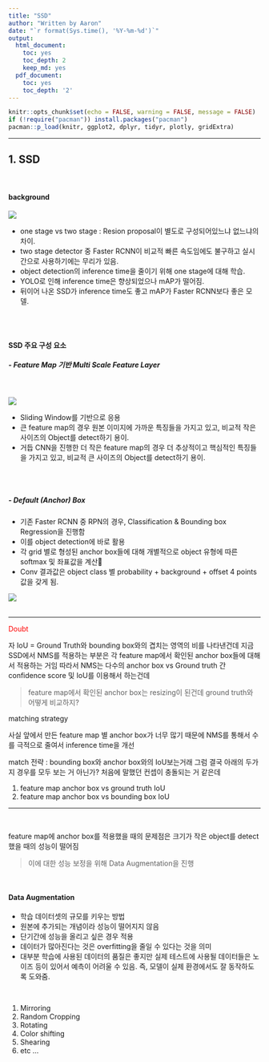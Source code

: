 ```yaml
---
title: "SSD"
author: "Written by Aaron"
date: "`r format(Sys.time(), '%Y-%m-%d')`"
output:
  html_document:
    toc: yes
    toc_depth: 2
    keep_md: yes
  pdf_document:
    toc: yes
    toc_depth: '2'
---
```


```r
knitr::opts_chunk$set(echo = FALSE, warning = FALSE, message = FALSE)
if (!require("pacman")) install.packages("pacman")
pacman::p_load(knitr, ggplot2, dplyr, tidyr, plotly, gridExtra)
```


---

## 1. SSD

<br>

#### background

![](assets/images/CV/SSD-1.png)

- one stage vs two stage : Resion proposal이 별도로 구성되어있느냐 없느냐의 차이.
- two stage detector 중 Faster RCNN이 비교적 빠른 속도임에도 불구하고 실시간으로 사용하기에는 무리가 있음.
- object detection의 inference time을 줄이기 위해 one stage에 대해 학습.
- YOLO로 인해 inference time은 향상되었으나 mAP가 떨어짐.
- 뒤이어 나온 SSD가 inference time도 좋고 mAP가 Faster RCNN보다 좋은 모델.

<br><br>

#### SSD 주요 구성 요소

##### - **Feature Map 기반 Multi Scale Feature Layer**

<br>

![](assets/images/CV/SSD-2.png)

- Sliding Window를 기반으로 응용
- 큰 feature map의 경우 원본 이미지에 가까운 특징들을 가지고 있고, 비교적 작은 사이즈의 Object를 detect하기 용이.
- 거듭 CNN을 진행한 더 작은 feature map의 경우 더 추상적이고 핵심적인 특징들을 가지고 있고, 비교적 큰 사이즈의 Object를 detect하기 용이.

<br><br>

##### - **Default (Anchor) Box**

- 기존 Faster RCNN 중 RPN의 경우, Classification & Bounding box Regression을 진행함
- 이를 object detection에 바로 활용
- 각 grid 별로 형성된 anchor box들에 대해 개별적으로 object 유형에 따른 softmax 및 좌표값을 계산
- Conv 결과값은 object class 별 probability + background + offset 4 points 값을 갖게 됨.

![](assets/images/CV/SSD-3.png)
<br><br>

---

<span style="color:red"> Doubt </span>

자 IoU = Ground Truth와 bounding box와의 겹치는 영역의 비를 나타낸건데
지금 SSD에서 NMS를 적용하는 부분은 각 feature map에서 확인된 anchor box들에 대해서 적용하는 거임
따라서 NMS는 다수의 anchor box vs Ground truth 간 confidence score 및 IoU를 이용해서 하는건데

 > feature map에서 확인된 anchor box는 resizing이 된건데  ground truth와 어떻게 비교하지?

matching strategy

사실 앞에서 만든 feature map 별 anchor box가 너무 많기 때문에 NMS를 통해서 수를 극적으로 줄여서 inference time을 개선

match 전략 : bounding box와 anchor box와의 IoU보는거래
그럼 결국 아래의 두가지 경우를 모두 보는 거 아닌가? 처음에 말했던 컨셉이 충돌되는 거 같은데

1. feature map anchor box vs ground truth IoU
2. feature map anchor box vs bounding box IoU

---

<br>

feature map에 anchor box를 적용했을 때의 문제점은 크기가 작은 object를 detect했을 때의 성능이 떨어짐

> 이에 대한 성능 보정을 위해 Data Augmentation을 진행

<br>

#### Data Augmentation

- 학습 데이터셋의 규모를 키우는 방법
- 원본에 추가되는 개념이라 성능이 떨어지지 않음
- 단기간에 성능을 올리고 싶은 경우 적용
- 데이터가 많아진다는 것은 overfitting을 줄일 수 있다는 것을 의미
- 대부분 학습에 사용된 데이터의 품질은 좋지만 실제 테스트에 사용될 데이터들은 노이즈 등이 있어서 예측이 어려울 수 있음. 즉, 모델이 실제 환경에서도 잘 동작하도록 도와줌.

<br>

1. Mirroring
2. Random Cropping
3. Rotating
4. Color shifting
5. Shearing
6. etc ...






